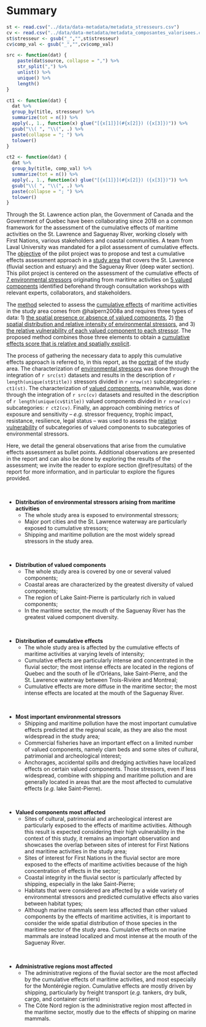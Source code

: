 # Summary {-}

```r
st <- read.csv("../data/data-metadata/metadata_stresseurs.csv")
cv <- read.csv("../data/data-metadata/metadata_composantes_valorisees.csv")
st$stresseur <- gsub("_","",st$stresseur)
cv$comp_val <- gsub("_","",cv$comp_val)

src <- function(dat) {
    paste(dat$source, collapse = ",") %>%
    str_split(",") %>%
    unlist() %>%
    unique() %>%
    length()
}

ct1 <- function(dat) {
  dat %>%
  group_by(title, stresseur) %>%
  summarize(tot = n()) %>%
  apply(., 1., function(x) glue("[{x[1]}](#{x[2]}) ({x[3]})")) %>%
  gsub("\\( ", "\\(", .) %>%
  paste(collapse = "; ") %>%
  tolower()
}

ct2 <- function(dat) {
  dat %>%
  group_by(title, comp_val) %>%
  summarize(tot = n()) %>%
  apply(., 1., function(x) glue("[{x[1]}](#{x[2]}) ({x[3]})")) %>%
  gsub("\\( ", "\\(", .) %>%
  paste(collapse = "; ") %>%
  tolower()
}
```

Through the St. Lawrence action plan, the Government of Canada and the Government of Quebec have been collaborating since 2018 on a common framework for the assessment of the cumulative effects of maritime activities on the St. Lawrence and Saguenay River, working closely with First Nations, various stakeholders and coastal communities. A team from Laval University was mandated for a pilot assessment of cumulative effects. The [objective](#objectifs) of the pilot project was to propose and test a cumulative effects assessment approach in a [study area](#zoneetude) that covers the St. Lawrence (fluvial section and estuary) and the Saguenay River (deep water section). This pilot project is centered on the assessment of the cumulative effects of [7 environmental stressors](#stintro) originating from maritime activities on [5 valued components](#cvintro) identified beforehand through consultation workshops with relevant experts, collaborators, and stakeholders. 

The [method](#methode) selected to assess the [cumulative effects](#sectioncea) of maritime activities in the study area comes from @halpern2008a and requires three types of data: 1) [the spatial presence or absence of valued components](#cvmethod), 2) [the spatial distribution and relative intensity of environmental stressors](#strmethod), and 3) [the relative vulnerability of each valued component to each stressor](#vulnmethod). The proposed method combines those three elements to obtain a [cumulative effects score that is relative and spatially explicit](#ceamethod).

The process of gathering the necessary data to apply this cumulative effects approach is referred to, in this report, as the [portrait](#portrait) of the study area. The characterization of [environmental stressors](#strportrait) was done through the integration of `r src(st)` datasets and results in the description of `r length(unique(st$title))` stressors divided in `r nrow(st)` subcategories: `r ct1(st)`. The characterization of [valued components](#cvportrait), meanwhile, was done through the integration of `r src(cv)` datasets and resulted in the description of `r length(unique(cv$title))` valued components divided in `r nrow(cv)` subcategories: `r ct2(cv)`. Finally, an approach combining metrics of exposure and sensitivity -- *e.g.* stressor frequency, trophic impact, resistance, resilience, legal status -- was used to assess the [relative vulnerability](#vulnportrait) of subcategories of valued components to subcategories of environmental stressors. 

Here, we detail the general observations that arise from the cumulative effects assessment as bullet points. Additional observations are presented in the report and can also be done by exploring the results of the assessment; we invite the reader to explore section \@ref(resultats) of the report for more information, and in particular to explore the figures provided.


<br/>



- **Distribution of environmental stressors arising from maritime activities**
  - The whole study area is exposed to environmental stressors;
  - Major port cities and the St. Lawrence waterway are particularly exposed to cumulative stressors;
  - Shipping and maritime pollution are the most widely spread stressors in the study area.

<br/>

- **Distribution of valued components**
  - The whole study area is covered by one or several valued components;
  - Coastal areas are characterized by the greatest diversity of valued components;
  - The region of Lake Saint-Pierre is particularly rich in valued components;
  - In the maritime sector, the mouth of the Saguenay River has the greatest valued component diversity.

<br/>

- **Distribution of cumulative effects**
  - The whole study area is affected by the cumulative effects of maritime activities at varying levels of intensity;
  - Cumulative effects are particularly intense and concentrated in the fluvial sector; the most intense effects are located in the regions of Quebec and the south of Île d'Orléans, lake Saint-Pierre, and the St. Lawrence waterway between Trois-Rivière and Montreal;
  - Cumulative effects are more diffuse in the maritime sector; the most intense effects are located at the mouth of the Saguenay River.

<br/>

- **Most important environmental stressors**
  - Shipping and maritime pollution have the most important cumulative effects predicted at the regional scale, as they are also the most widespread in the study area;
  - Commercial fisheries have an important effect on a limited number of valued components, namely clam beds and some sites of cultural, patrimonial and archeological interest; 
  - Anchorages, accidental spills and dredging activities have localized effects on certain valued components. Those stressors, even if less widespread, combine with shipping and maritime pollution and are generally located in areas that are the most affected to cumulative effects (*e.g.* lake Saint-Pierre).

<br/>

- **Valued components most affected**
  - Sites of cultural, patrimonial and archeological interest are particularly exposed to the effects of maritime activities. Although this result is expected considering their high vulnerability in the context of this study, it remains an important observation and showcases the overlap between sites of interest for First Nations and maritime activities in the study area;
  - Sites of interest for First Nations in the fluvial sector are more exposed to the effects of maritime activities because of the high concentration of effects in the sector;
  - Coastal integrity in the fluvial sector is particularly affected by shipping, especially in the lake Saint-Pierre;
  - Habitats that were considered are affected by a wide variety of environmental stressors and predicted cumulative effects also varies between habitat types;
  - Although marine mammals seem less affected than other valued components by the effects of maritime activities, it is important to consider the wide spatial distribution of those species in the maritime sector of the study area. Cumulative effects on marine mammals are instead localized and most intense at the mouth of the Saguenay River.

<br/>

- **Administrative regions most affected**
  - The administrative regions of the fluvial sector are the most affected by the cumulative effects of maritime activities, and most especially for the Montérégie region. Cumulative effects are mostly driven by shipping, particularly by freight transport (*e.g.* tankers, dry bulk, cargo, and container carriers)
  - The Côte Nord region is the administrative region most affected in the maritime sector, mostly due to the effects of shipping on marine mammals.
